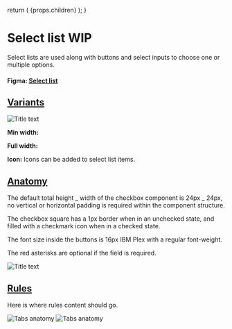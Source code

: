 

  return (
    <Layout
      title="Design"
      sideNav="design"
      editPageRoute="design/components/select-list"
      shouldIncludePageIndex
    >
      {props.children}
    </Layout>
  );
}

# Select list WIP

<IntroText>
  Select lists are used along with buttons and select inputs to choose one or
  multiple options.
</IntroText>

#### Figma: [Select list](<https://www.figma.com/file/W3hxWj6VZydNaNGJSGxRsV/TableKit-Components-(3.0)>)

## [Variants](#variants)

![Title text](/static/img/components/select-list-varients.png 'IMAGEDESCRIPTION')

**Min width:**

**Full width:**

**Icon:**
Icons can be added to select list items.

## [Anatomy](website/src/design/components/select-list.html#anatomy)

The default total height _ width of the checkbox component is 24px _ 24px, no vertical or horizontal padding is required within the component structure.

The checkbox square has a 1px border when in an unchecked state, and filled with a checkmark icon when in a checked state.

The font size inside the buttons is 16px IBM Plex with a regular font-weight.

The red asterisks are optional if the field is required.

![Title text](/static/img/components/select-list-anatomy.png 'IMAGEDESCRIPTION')

## [Rules](website/src/design/components/select-list.html#rules)

Here is where rules content should go.

![Tabs anatomy](/static/img/components/placeholder-rules.png 'IMAGEDESCRIPTION') ![Tabs anatomy](/static/img/components/placeholder-rules.png 'IMAGEDESCRIPTION')
